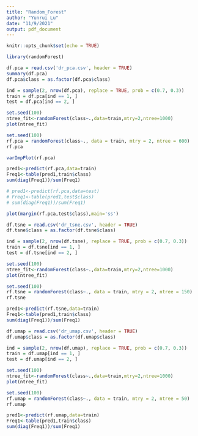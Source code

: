 ```yaml
---
title: "Random_Forest"
author: "Yunrui Lu"
date: "11/9/2021"
output: pdf_document
---
```


```r
knitr::opts_chunk$set(echo = TRUE)
```


\section{RANDOM_FOREST}

```r
library(randomForest)
```

\subsection{PCA}

```r
df.pca = read.csv('dr_pca.csv', header = TRUE)
summary(df.pca)
df.pca$class = as.factor(df.pca$class)
```

```r
ind = sample(2, nrow(df.pca), replace = TRUE, prob = c(0.7, 0.3))
train = df.pca[ind == 1, ]
test = df.pca[ind == 2, ]
```

```r
set.seed(100)
ntree_fit<-randomForest(class~.,data=train,mtry=2,ntree=1000)
plot(ntree_fit)
```

```r
set.seed(100)
rf.pca = randomForest(class~., data = train, mtry = 2, ntree = 600)
rf.pca
```

```r
varImpPlot(rf.pca)
```

```r
pred1<-predict(rf.pca,data=train)
Freq1<-table(pred1,train$class)
sum(diag(Freq1))/sum(Freq1)
```

```r
# pred1<-predict(rf.pca,data=test)
# Freq1<-table(pred1,test$class)
# sum(diag(Freq1))/sum(Freq1)
```

```r
plot(margin(rf.pca,test$class),main='ss')
```

\subsection{TSNE}

```r
df.tsne = read.csv('dr_tsne.csv', header = TRUE)
df.tsne$class = as.factor(df.tsne$class)
```

```r
ind = sample(2, nrow(df.tsne), replace = TRUE, prob = c(0.7, 0.3))
train = df.tsne[ind == 1, ]
test = df.tsne[ind == 2, ]
```

```r
set.seed(100)
ntree_fit<-randomForest(class~.,data=train,mtry=2,ntree=1000)
plot(ntree_fit)
```

```r
set.seed(100)
rf.tsne = randomForest(class~., data = train, mtry = 2, ntree = 150)
rf.tsne
```

```r
pred1<-predict(rf.tsne,data=train)
Freq1<-table(pred1,train$class)
sum(diag(Freq1))/sum(Freq1)
```

\subsection{UMAP}

```r
df.umap = read.csv('dr_umap.csv', header = TRUE)
df.umap$class = as.factor(df.umap$class)
```

```r
ind = sample(2, nrow(df.umap), replace = TRUE, prob = c(0.7, 0.3))
train = df.umap[ind == 1, ]
test = df.umap[ind == 2, ]
```

```r
set.seed(100)
ntree_fit<-randomForest(class~.,data=train,mtry=2,ntree=1000)
plot(ntree_fit)
```

```r
set.seed(100)
rf.umap = randomForest(class~., data = train, mtry = 2, ntree = 50)
rf.umap
```

```r
pred1<-predict(rf.umap,data=train)
Freq1<-table(pred1,train$class)
sum(diag(Freq1))/sum(Freq1)
```
